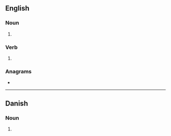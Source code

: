 ==English==

===Noun===
{{head|en|noun plural form}}

# {{plural of|garner|lang=en}}

===Verb===
{{head|en|verb form}}

# {{en-third-person singular of|garner}}

===Anagrams===
* {{anagrams|en|Garrens|Graners|Rangers|rangers}}

----

==Danish==

===Noun===
{{head|da|noun form|g=n}}

# {{genitive plural indefinite of|garn|lang=da}}